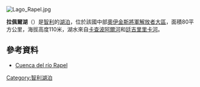 [[Image:Lago_Rapel.jpg|right]]
{{coord|34|08|S|71|30|W|type:waterbody_region:CL|display=title}}

'''拉佩爾湖'''（{{lang-es|Lago Rapel}}）是[[智利|智利]]的[[湖泊|湖泊]]，位於該國中部[[奧伊金斯將軍解放者大區|奧伊金斯將軍解放者大區]]，面積80平方公里，海拔高度110米，湖水來自[[卡查波阿爾河|卡查波阿爾河]]和[[廷吉里里卡河|廷吉里里卡河]]。

==參考資料==
* [https://web.archive.org/web/20110930224014/http://www.sinia.cl/1292/articles-31018_Rapel.pdf Cuenca del río Rapel]

{{Chile-geo-stub}}
[[Category:智利湖泊|Category:智利湖泊]]